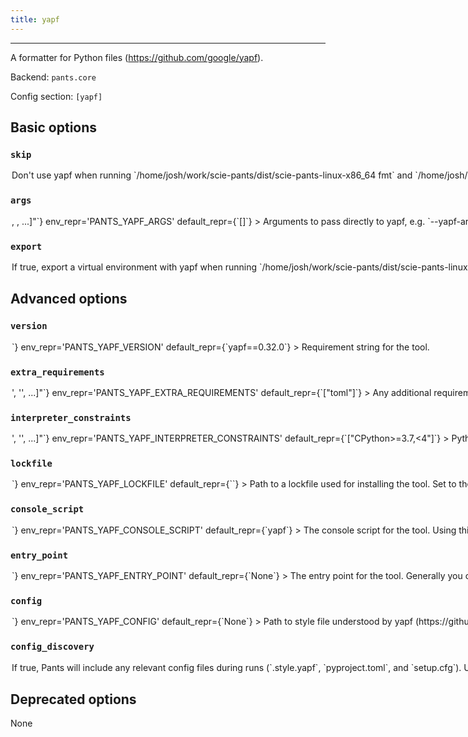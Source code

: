 ```yaml
---
title: yapf
---
```



---

A formatter for Python files (https://github.com/google/yapf).

Backend: <span className="color--primary">`pants.core`</span>

Config section: <span className="color--primary">`[yapf]`</span>

<span className={styles.options}>

## Basic options

### `skip`

<Option
  cli_repr={`--[no-]yapf-skip`}
  env_repr='PANTS_YAPF_SKIP'
  default_repr={`False`}
>
Don&#x27;t use yapf when running `/home/josh/work/scie-pants/dist/scie-pants-linux-x86_64 fmt` and `/home/josh/work/scie-pants/dist/scie-pants-linux-x86_64 lint`.
</Option>

### `args`

<Option
  cli_repr={`--yapf-args="[<shell_str>, <shell_str>, ...]"`}
  env_repr='PANTS_YAPF_ARGS'
  default_repr={`[]`}
>
Arguments to pass directly to yapf, e.g. `--yapf-args='--no-local-style'`.

Certain arguments, specifically `--recursive`, `--in-place`, and `--parallel`, will be ignored because Pants takes care of finding all the relevant files and running the formatting in parallel.
</Option>

### `export`

<Option
  cli_repr={`--[no-]yapf-export`}
  env_repr='PANTS_YAPF_EXPORT'
  default_repr={`True`}
>
If true, export a virtual environment with yapf when running `/home/josh/work/scie-pants/dist/scie-pants-linux-x86_64 export`.

This can be useful, for example, with IDE integrations to point your editor to the tool&#x27;s binary.
</Option>

## Advanced options

### `version`

<Option
  cli_repr={`--yapf-version=<str>`}
  env_repr='PANTS_YAPF_VERSION'
  default_repr={`yapf==0.32.0`}
>
Requirement string for the tool.
</Option>

### `extra_requirements`

<Option
  cli_repr={`--yapf-extra-requirements="['<str>', '<str>', ...]"`}
  env_repr='PANTS_YAPF_EXTRA_REQUIREMENTS'
  default_repr={`["toml"]`}
>
Any additional requirement strings to use with the tool. This is useful if the tool allows you to install plugins or if you need to constrain a dependency to a certain version.
</Option>

### `interpreter_constraints`

<Option
  cli_repr={`--yapf-interpreter-constraints="['<str>', '<str>', ...]"`}
  env_repr='PANTS_YAPF_INTERPRETER_CONSTRAINTS'
  default_repr={`["CPython>=3.7,<4"]`}
>
Python interpreter constraints for this tool.
</Option>

### `lockfile`

<Option
  cli_repr={`--yapf-lockfile=<str>`}
  env_repr='PANTS_YAPF_LOCKFILE'
  default_repr={`<default>`}
>
Path to a lockfile used for installing the tool.

Set to the string `<default>` to use a lockfile provided by Pants, so long as you have not changed the `--version` and `--extra-requirements` options, and the tool&#x27;s interpreter constraints are compatible with the default. Pants will error or warn if the lockfile is not compatible (controlled by `[python].invalid_lockfile_behavior`). See https://github.com/pantsbuild/pants/blob/release_2.13.1/src/python/pants/backend/python/lint/yapf/yapf.lock for the default lockfile contents.

Set to the string `<none>` to opt out of using a lockfile. We do not recommend this, though, as lockfiles are essential for reproducible builds.

To use a custom lockfile, set this option to a file path relative to the build root, then run `/home/josh/work/scie-pants/dist/scie-pants-linux-x86_64 generate-lockfiles --resolve=yapf`.

As explained at https://www.pantsbuild.org/v2.13/docs/python-third-party-dependencies, lockfile generation via `generate-lockfiles` does not always work and you may want to manually generate the lockfile. You will want to set `[python].invalid_lockfile_behavior = 'ignore'` so that Pants does not complain about missing lockfile headers.
</Option>

### `console_script`

<Option
  cli_repr={`--yapf-console-script=<str>`}
  env_repr='PANTS_YAPF_CONSOLE_SCRIPT'
  default_repr={`yapf`}
>
The console script for the tool. Using this option is generally preferable to (and mutually exclusive with) specifying an --entry-point since console script names have a higher expectation of staying stable across releases of the tool. Usually, you will not want to change this from the default.
</Option>

### `entry_point`

<Option
  cli_repr={`--yapf-entry-point=<str>`}
  env_repr='PANTS_YAPF_ENTRY_POINT'
  default_repr={`None`}
>
The entry point for the tool. Generally you only want to use this option if the tool does not offer a --console-script (which this option is mutually exclusive with). Usually, you will not want to change this from the default.
</Option>

### `config`

<Option
  cli_repr={`--yapf-config=<file_option>`}
  env_repr='PANTS_YAPF_CONFIG'
  default_repr={`None`}
>
Path to style file understood by yapf (https://github.com/google/yapf#formatting-style/).

Setting this option will disable `[yapf].config_discovery`. Use this option if the config is located in a non-standard location.
</Option>

### `config_discovery`

<Option
  cli_repr={`--[no-]yapf-config-discovery`}
  env_repr='PANTS_YAPF_CONFIG_DISCOVERY'
  default_repr={`True`}
>
If true, Pants will include any relevant config files during runs (`.style.yapf`, `pyproject.toml`, and `setup.cfg`).

Use `[yapf].config` instead if your config is in a non-standard location.
</Option>

## Deprecated options

None

</span>